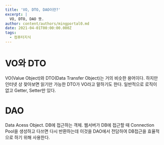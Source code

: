 ```yaml
---
title: 'VO, DTO, DAO이란?'
excerpt: |
  VO, DTO, DAO 뜻.
author: content/authors/mingportal0.md
date: 2021-04-01T00:00:00.000Z
tags:
  - 컴퓨터지식
---
```


# VO와 DTO

VO(Value Object)와 DTO(Data Transfer Object)는 거의 비슷한 용어이다.  하지만 인터넷 상 찾아보면 읽기만 가능한 DTO가 VO라고 말하기도 한다. 일반적으로 로직이 없고 Getter, Setter만 있다.

# DAO

Data Acess Object. DB에 접근하는 객체. 웹서버가 DB에 접근할 때 Connection Pool을 생성하고 다쓰면 다시 반환하는데 이것을 DAO에서 전담하여 DB접근을 효율적으로 하기 위해 사용한다.
